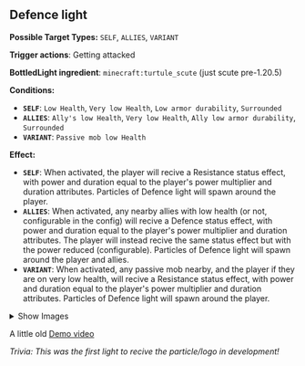 
## <Asset location="lightwithin:particle/defense_light" title="Defence light"/> Defence light <Asset location="lightwithin:particle/defense_light" title="Defence light"/>
**Possible Target  Types:** `SELF`, `ALLIES`, `VARIANT`

**Trigger actions**: Getting attacked

**BottledLight ingredient**: `minecraft:turtule_scute` (just scute pre-1.20.5)

**Conditions:**
- **`SELF`**: `Low Health`, `Very low Health`, `Low armor durability`, `Surrounded`
- **`ALLIES`**: `Ally's low Health`, `Very low Health`, `Ally low armor durability`, `Surrounded`
- **`VARIANT`**: `Passive mob low Health`

**Effect:**
- **`SELF`**: When activated, the player will recive a Resistance status effect, with power and duration equal to the player's power multiplier and duration attributes. Particles of Defence light will spawn around the player.
- **`ALLIES`**: When activated, any nearby allies with low health (or not, configurable in the config) will recive a Defence status effect, with power and duration equal to the player's power multiplier and duration attributes. The player will instead recive the same status effect but with the power reduced (configurable). Particles of Defence light will spawn around the player and allies.
- **`VARIANT`**: When activated, any passive mob nearby, and the player if they are on very low health, will recive a Resistance status effect, with power and duration equal to the player's power multiplier and duration attributes. Particles of Defence light will spawn around the player.

<details>
  <summary>Show Images</summary>

  ![def1](https://cdn.modrinth.com/data/f8LsKKPu/images/c8d9da44a858263da60cf11b26c579094aa23c39.png)

</details>

A little old
[Demo video](https://youtu.be/vaMZ8sPw9bY)

*Trivia: This was the first light to recive the particle/logo in development!*